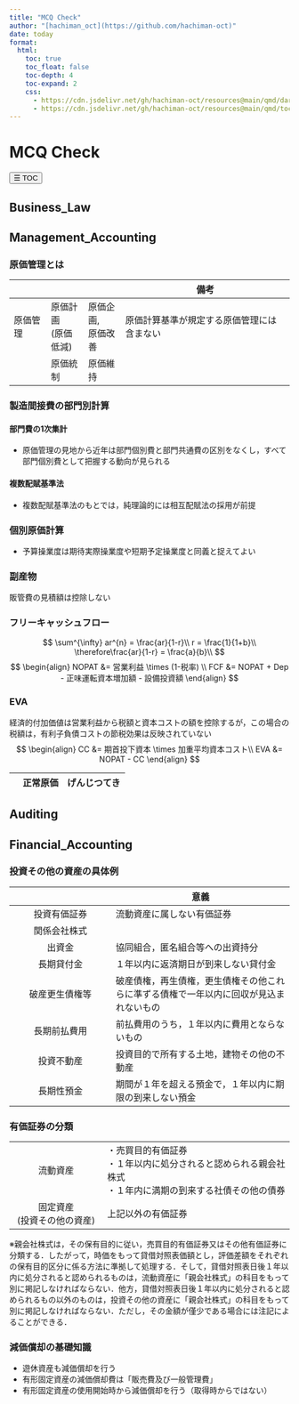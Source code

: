 ```yaml
---
title: "MCQ Check"
author: "[hachiman_oct](https://github.com/hachiman-oct)"
date: today
format:
  html:
    toc: true
    toc_float: false 
    toc-depth: 4
    toc-expand: 2
    css:  
      - https://cdn.jsdelivr.net/gh/hachiman-oct/resources@main/qmd/darkmode.css
      - https://cdn.jsdelivr.net/gh/hachiman-oct/resources@main/qmd/toc-right-toggle.css
---
```


# MCQ Check

```{=html}
<button id="toc-toggle">☰ TOC</button>
<script src="https://cdn.jsdelivr.net/gh/hachiman-oct/resources@main/qmd/toc-right-toggle.js"></script>
```

## Business_Law

## Management_Accounting

### 原価管理とは
|          |                    |                    | 備考 |
|----------|----------|----------|--------------------------------------------|
| 原価管理 | 原価計画<br>(原価低減) | 原価企画,<br>原価改善 | 原価計算基準が規定する原価管理には含まない |
|          | 原価統制           | 原価維持           ||

### 製造間接費の部門別計算
#### 部門費の1次集計
- 原価管理の見地から近年は部門個別費と部門共通費の区別をなくし，すべて部門個別費として把握する動向が見られる

#### 複数配賦基準法
- 複数配賦基準法のもとでは，純理論的には相互配賦法の採用が前提

### 個別原価計算
- 予算操業度は期待実際操業度や短期予定操業度と同義と捉えてよい

### 副産物
販管費の見積額は控除しない

### フリーキャッシュフロー
$$
\sum^{\infty} ar^{n} = \frac{ar}{1-r}\\
r = \frac{1}{1+b}\\
\therefore\frac{ar}{1-r} = \frac{a}{b}\\
$$
$$
\begin{align}
NOPAT &= 営業利益 \times (1-税率) \\
FCF &= NOPAT + Dep - 正味運転資本増加額 - 設備投資額
\end{align}
$$

### EVA
経済的付加価値は営業利益から税額と資本コストの額を控除するが，この場合の税額は，有利子負債コストの節税効果は反映されていない
$$
\begin{align}
CC &= 期首投下資本 \times 加重平均資本コスト\\
EVA &= NOPAT - CC
\end{align}
$$

||正常原価|げんじつてき|
|-|-|-|

## Auditing


## Financial_Accounting

### 投資その他の資産の具体例

|   | 意義 |
|:------------------------:|----------------------------------------------|
| 投資有価証券 | 流動資産に属しない有価証券 |
| 関係会社株式 |  |
| 出資金 | 協同組合，匿名組合等への出資持分 |
| 長期貸付金 | １年以内に返済期日が到来しない貸付金 |
| 破産更生債権等 | 破産債権，再生債権，更生債権その他これらに準ずる債権で一年以内に回収が見込まれないもの |
| 長期前払費用 | 前払費用のうち，１年以内に費用とならないもの |
| 投資不動産 | 投資目的で所有する土地，建物その他の不動産 |
| 長期性預金 | 期間が１年を超える預金で，１年以内に期限の到来しない預金 |

### 有価証券の分類

|  |  |
|:----------------------:|------------------------------------------------|
| 流動資産 | ・売買目的有価証券<br>・１年以内に処分されると認められる親会社株式<br>・１年内に満期の到来する社債その他の債券 |
| 固定資産<br>(投資その他の資産) | 上記以外の有価証券 |

※親会社株式は，その保有目的に従い，売買目的有価証券又はその他有価証券に分類する．したがって，時価をもって貸借対照表価額とし，評価差額をそれぞれの保有目的区分に係る方法に準拠して処理する．そして，貸借対照表日後１年以内に処分されると認められるものは，流動資産に「親会社株式」の科目をもって別に掲記しなければならない．他方，貸借対照表日後１年以内に処分されると認められるもの以外のものは，投資その他の資産に「親会社株式」の科目をもって別に掲記しなければならない．ただし，その金額が僅少である場合には注記によることができる．

### 減価償却の基礎知識

-   遊休資産も減価償却を行う
-   有形固定資産の減価償却費は「販売費及び一般管理費」
-   有形固定資産の使用開始時から減価償却を行う（取得時からではない）
